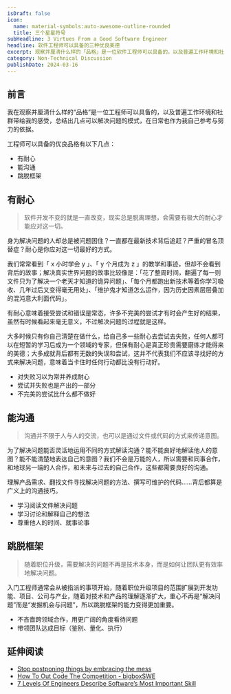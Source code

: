 ```yaml
---
isDraft: false
icon:
  name: material-symbols:auto-awesome-outline-rounded
  title: 三个星星符号
subHeadline: 3 Virtues From a Good Software Engineer
headline: 软件工程师可以具备的三种优良美德
excerpt: 观察并厘清什么样的「品格」是一位软件工程师可以具备的，以及普遍工作环境和社群带给我的感受，总结出几点可以解决问题的模式，在日常也作为我自己参考与努力的依据。有耐心、能沟通、跳脱框架是我理想中软件工程师可以具备的美德，不知道你是不是也认同这样的想法？
category: Non-Technical Discussion
publishDate: 2024-03-16
---
```


## 前言

我在观察并厘清什么样的“品格”是一位工程师可以具备的，以及普遍工作环境和社群带给我的感受，总结出几点可以解决问题的模式，在日常也作为我自己参考与努力的依据。

工程师可以具备的优良品格有以下几点：

- 有耐心
- 能沟通
- 跳脱框架

## 有耐心

> 软件开发不变的就是一直改变，现实总是脱离理想，会需要有极大的耐心才能应对这一切。

身为解决问题的人却总是被问题困住？一直都在最新技术背后追赶？严重的冒名顶替症？耐心是你应对这一切最好的方式。

我们常常看到「 x 小时学会 y 」、「 y 个月成为 z 」的教学和事迹，但却不会看到背后的故事；解决真实世界问题的故事比较像是：「花了整周时间，翻遍了每一则文件只为了解决一个老天才知道的诡异问题」、「每个月都跑出新技术等着你学习吸收、几年过后又变得毫无用处」、「维护鬼才知道怎么运作，因为历史因素层层叠加的混沌意大利面代码」。

有耐心意味着接受尝试和错误是常态，许多不完美的尝试才有时会产生好的结果，虽然有时候看起来毫无意义，不过解决问题的过程就是这样。

大多时候只有你自己清楚在做什么，给自己多一些耐心去尝试去失败，任何人都可以在短暂的学习后成为一个领域的专家，但保有耐心是真正珍贵需要磨练才能得来的美德；大多成就背后都有无数的失误和尝试，这并不代表我们不应该寻找好的方式来解决问题，意味着当卡住时任何行动都比没有行动好。

- 对失败习以为常并养成耐心
- 尝试并失败也是产出的一部分
- 不完美的尝试比什么都不做好

## 能沟通

> 沟通并不限于人与人的交流，也可以是通过文件或代码的方式来传递意图。

为了解决问题能否灵活地运用不同的方式解读沟通？能不能良好地解读他人的意图？能不能清楚地表达自己的意图？我们不会是万能的人，所以需要和同事合作，和地球另一端的人合作，和未来与过去的自己合作，这些都需要良好的沟通。

理解产品需求、翻找文件寻找解决问题的方法、撰写可维护的代码……背后都算是广义上的沟通技巧。

- 学习阅读文件解决问题
- 学习讨论和解释自己的想法
- 尊重他人的时间、就事论事

## 跳脱框架

> 随着职位升级，需要解决的问题不再是技术本身，而是如何让团队更有效率地解决问题。

入门工程师通常会从被指派的事项开始，随着职位升级项目的范围扩展到开发功能、项目、公司与产业，随着对技术和产品的理解逐渐扩大，重心不再是“解决问题”而是“发掘机会与问题”，所以跳脱框架的能力变得更加重要。

- 不吝啬跨领域合作，用更广阔的角度看待问题
- 带领团队达成目标（鉴别、量化、执行）

## 延伸阅读

- [Stop postponing things by embracing the mess](https://www.deprocrastination.co/blog/stop-postponing-things-by-embracing-the-mess?ref=dailydev)
- [How To Out Code The Competition - bigboxSWE](https://www.youtube.com/watch?v=tsYKn0gMN6A)
- [7 Levels Of Engineers Describe Software’s Most Important Skill](https://www.youtube.com/watch?v=R1pg5kI0VI4)
